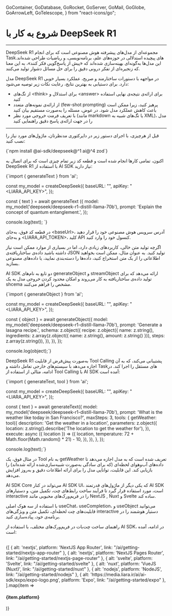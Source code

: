   GoContainer,
  GoDatabase,
  GoRocket,
  GoServer,
  GoMail,
  GoGlobe,
  GoArrowLeft,
  GoTelescope,
} from "react-icons/go";


<Layout>
<Head>
<title>مستندات کار با DeepSeek R1 - لیارا</title>
<meta property="og:title" content="مستندات خدمات رایانش ابری لیارا" />
<meta property="og:description" content="مستندات مربوط به کار با DeepSeek R1 در سرویس هوش مصنوعی لیارا"  />
<meta property="og:image" content="https://media.liara.ir/logos/liara-poster.jpg" />
</Head>


# شروع به کار با DeepSeek R1
<hr className="mb-2" />

<Important>DeepSeek R1</Important> مجموعه‌ای از مدل‌های پیشرفته هوش مصنوعی است که برای انجام Taskهای پیچیده استدلالی در حوزه‌های علم، برنامه‌نویسی، و ریاضیات طراحی شده‌اند. این مدل‌ها به‌گونه‌ای بهینه‌سازی شده‌اند که «پیش از پاسخ‌گویی فکر کنند»، به این معنا که زنجیره‌ای از تفکر درونی دقیق را برای حل مسائل دشوار تولید می‌کنند.

<Section id="prompt-engineering-for-r1" title="مهندسی پرامپت در DeepSeek R1" />
مدل‌ <Important>DeepSeek R1</Important> در مواجهه با دستورات ساختارمند و صریح، عملکرد بسیار خوبی دارد. برای دستیابی به بهترین نتایج، رعایت نکات زیر توصیه می‌شود:



<div className="h-4" />

<ul>
<li>از تگ‌های <Important>&lt;think&gt;</Important> برای استدلال و <Important>&lt;answer&gt;</Important> برای ارائه‌ی نتیجه‌ی نهایی استفاده کنید</li>
<li>از ارائه‌ی نمونه‌های متعدد (few-shot prompting) پرهیز کنید، زیرا ممکن است باعث کاهش عملکرد مدل شود. در عوض، مسئله را به‌صورت مستقیم بیان کنید</li>
<li>با تعریف فرمت خروجی مورد نظر (مانند markdown یا تگ‌های شبیه به XML)، مدل را در جهت ارائه‌ی پاسخ دقیق راهنمایی کنید</li>
</ul>



<hr className="mb-2" />

<Section id="getting-started-with-the-ai-sdk" title="شروع به کار با AI SDK" />

قبل از هرچیزی، با اجرای دستور زیر در دایرکتوری مدنظرتان، ماژول‌های مورد نیاز را نصب کنید: 

<div className="h-2" />
<div dir='ltr'>
    <Highlight className="js">
        {`npm install @ai-sdk/deepseek@^1 ai@^4 zod`}
    </Highlight>
</div>
<div className="h-2" />

اکنون، تمامی کارها انجام شده است و
قطعه کد زیر تمام چیزی است که برای اتصال به <Important>DeepSeek R1</Important> با استفاده از AI SDK نیاز دارید:

<div className="h-2" />
<div dir='ltr'>
    <Highlight className="js">
        {`import { generateText  } from 'ai';


const my_model = createDeepSeek({
    baseURL: "<baseUrl>",
    apiKey: "<LIARA_API_KEY>",
});

const { text } = await generateText ({
  model: my_model('deepseek/deepseek-r1-distill-llama-70b'),
  prompt: 'Explain the concept of quantum entanglement.',
});

console.log(text);
`}
    </Highlight>
</div>
<div className="h-2" />

در قطعه کد‌ فوق، به‌جای <Important>&lt;baseUrl&gt;</Important>، آدرس سرویس هوش مصنوعی خود را قرار دهید و به‌جای <Important>&lt;LIARA_API_TOKEN&gt;</Important>، کلید API کنسول خود را وارد کنید.

<Section id='generating-structured-data' title='تولید داده‌های ساختاریافته' />

اگرچه تولید متن خالی، کاربردهای زیادی دارد، اما در بسیاری از موارد ممکن است نیاز داشته باشید داده‌ی ساختاریافته‌ی JSON تولید کنید. به عنوان مثال، ممکن است بخواهید اطلاعاتی را از یک متن استخراج کنید، داده‌ها را دسته‌بندی نمایید، یا داده‌های مصنوعی بسازید.
<div className="h-2" />

AI SDK دو تابع به نام‌های <Important>generateObject</Important> و <Important>streamObject</Important> ارائه می‌دهد که برای تولید داده‌ی ساختاریافته به کار می‌روند و امکان محدود کردن خروجی مدل به یک shcema مشخص را فراهم می‌کنند.

<div className="h-2" />
<div dir='ltr'>
    <Highlight className="js">
        {`import { generateObject } from 'ai';

const my_model = createDeepSeek({
    baseURL: "<baseUrl>",
    apiKey: "<LIARA_API_KEY>",
});

const { object } = await generateObject({
  model: my_model('deepseek/deepseek-r1-distill-llama-70b'),
  prompt: 'Generate a lasagna recipe.',
   schema: z.object({
    recipe: z.object({
      name: z.string(),
      ingredients: z.array(z.object({ name: z.string(), amount: z.string() })),
      steps: z.array(z.string()),
    }),
  }),
});

console.log(object);`}
    </Highlight>
</div>

<Section id='using-tools-with-the-ai-sdk' title='استفاده از Toolها با AI SDK' />

DeepSeek R1 به‌صورت پیش‌فرض از قابلیت Tool Calling پشتیبانی می‌کند، که به آن اجازه می‌دهد با سیستم‌های خارجی تعامل داشته و Taskهای مستقل را اجرا کند. در ادامه، مثالی از استفاده از Tool Calling با AI SDK آمده است:

<div className="h-2" />
<div dir='ltr'>
    <Highlight className="js">
        {`import { generateText, tool } from 'ai';

const my_model = createDeepSeek({
    baseURL: "<baseUrl>",
    apiKey: "<LIARA_API_KEY>",
});

const { text } = await generateText({
  model: my_model('deepseek/deepseek-r1-distill-llama-70b'),
  prompt: 'What is the weather like today in San Francisco?',
  maxSteps: 3,
  tools: {
    getWeather: tool({
      description: 'Get the weather in a location',
      parameters: z.object({
        location: z.string().describe('The location to get the weather for'),
      }),
      execute: async ({ location }) => ({
        location,
        temperature: 72 + Math.floor(Math.random() * 21) - 10,
      }),
    }),
  },
});

console.log(text);`}
    </Highlight>
</div>
<div className="h-2" />

در مثال فوق، یک Tool به نام <Important>getWeather</Important> تعریف شده است که به مدل اجازه می‌دهد تا داده‌های آب‌و‌هوای لحظه‌ای (که برای سادگی به‌صورت شبیه‌سازی‌شده ارائه شده‌اند) را بازیابی کند. این قابلیت، توانایی مدل را برای ارائه اطلاعات دقیق و به‌روز افزایش می‌دهد.

<Section id='building-interactive-interfaces' title='ساخت رابط‌های interactive' />

AI SDK Core می‌تواند در کنار AI SDK UI، که یکی دیگر از ماژول‌های قدرتمند AI SDK است، مورد استفاده قرار گیرد تا فرآیند ساخت رابط‌های چت، تکمیل متن، و دستیارهای interactive را در فریم‌ورک‌های محبوبی مانند NextJS , Nuxt و Svelte ساده کند.
<div className="h-2" />

با استفاده از سه هوک اصلی <Important>useChat</Important>، <Important>useCompletion</Important>، و <Important>useObject</Important> می‌توانید قابلیت‌های چت لحظه‌ای، تکمیل متن و ویژگی‌های interactive دستیار هوشمند را در برنامه‌ی خود، پیاده‌سازی کنید.
<div className="h-2" />

راهنمای ساخت چت‌بات در فریم‌ورک‌های مختلف، با استفاده از AI SDK، در ادامه، آمده است: 

<br />
<div className="grid md:grid-cols-3 gap-4">
            {[
    { alt: 'nextjs', platform: 'NextJS App Router', link: "/ai/getting-started/nextjs-app-router" },
    { alt: 'nextjs', platform: 'NextJS Pages Router', link: "/ai/getting-started/nextjs-page-router" },
    { alt: 'svelte', platform: 'Svelte', link: "/ai/getting-started/svelte" },
    { alt: 'nuxt', platform: 'VueJS (Nuxt)', link: "/ai/getting-started/nuxt" },
    { alt: 'nodejs', platform: 'NodeJS', link: "/ai/getting-started/nodejs" },
    { alt: 'https://media.liara.ir/ai/ai-sdk/expo/expo-logo.png', platform: 'Expo', link: "/ai/getting-started/expo" },
    ].map(item =>
              <Link href={item.link}>
                <Card className="flex cursor-pointer w-full items-center justify-between">
                  <div className="flex items-center gap-3">
                    <div className="w-[40px] p-1  bg-[#333] rounded-lg">
                      <PlatformIcon platform={item.alt} />
                    </div>
                    <h4>
                      {item.platform}
                    </h4>
                  </div>
                  <GoArrowLeft className="ml-1" />
                </Card>
              </Link>
            )}
          </div>

</Layout>